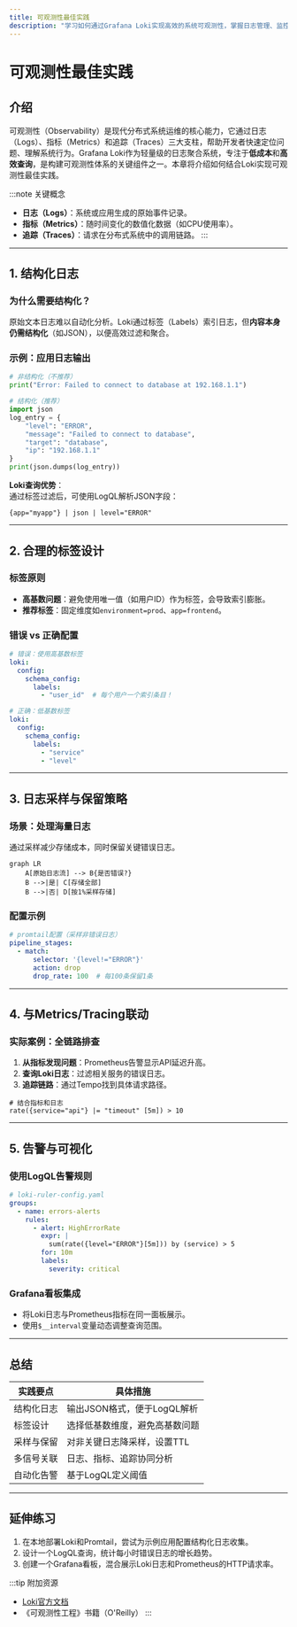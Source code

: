 ```yaml
---
title: 可观测性最佳实践
description: "学习如何通过Grafana Loki实现高效的系统可观测性，掌握日志管理、监控与告警的最佳实践方案。"
---
```


# 可观测性最佳实践

## 介绍

可观测性（Observability）是现代分布式系统运维的核心能力，它通过日志（Logs）、指标（Metrics）和追踪（Traces）三大支柱，帮助开发者快速定位问题、理解系统行为。Grafana Loki作为轻量级的日志聚合系统，专注于**低成本**和**高效查询**，是构建可观测性体系的关键组件之一。本章将介绍如何结合Loki实现可观测性最佳实践。

:::note 关键概念
- **日志（Logs）**：系统或应用生成的原始事件记录。
- **指标（Metrics）**：随时间变化的数值化数据（如CPU使用率）。
- **追踪（Traces）**：请求在分布式系统中的调用链路。
:::

---

## 1. 结构化日志

### 为什么需要结构化？
原始文本日志难以自动化分析。Loki通过标签（Labels）索引日志，但**内容本身仍需结构化**（如JSON），以便高效过滤和聚合。

### 示例：应用日志输出
```python
# 非结构化（不推荐）
print("Error: Failed to connect to database at 192.168.1.1")

# 结构化（推荐）
import json
log_entry = {
    "level": "ERROR",
    "message": "Failed to connect to database",
    "target": "database",
    "ip": "192.168.1.1"
}
print(json.dumps(log_entry))
```

**Loki查询优势**：  
通过标签过滤后，可使用LogQL解析JSON字段：  
```logql
{app="myapp"} | json | level="ERROR"
```

---

## 2. 合理的标签设计

### 标签原则
- **高基数问题**：避免使用唯一值（如用户ID）作为标签，会导致索引膨胀。
- **推荐标签**：固定维度如`environment=prod`、`app=frontend`。

### 错误 vs 正确配置
```yaml
# 错误：使用高基数标签
loki:
  config:
    schema_config:
      labels:
        - "user_id"  # 每个用户一个索引条目！

# 正确：低基数标签
loki:
  config:
    schema_config:
      labels:
        - "service"
        - "level"
```

---

## 3. 日志采样与保留策略

### 场景：处理海量日志
通过采样减少存储成本，同时保留关键错误日志。

```mermaid
graph LR
    A[原始日志流] --> B{是否错误?}
    B -->|是| C[存储全部]
    B -->|否| D[按1%采样存储]
```

### 配置示例
```yaml
# promtail配置（采样非错误日志）
pipeline_stages:
  - match:
      selector: '{level!="ERROR"}'
      action: drop
      drop_rate: 100  # 每100条保留1条
```

---

## 4. 与Metrics/Tracing联动

### 实际案例：全链路排查
1. **从指标发现问题**：Prometheus告警显示API延迟升高。
2. **查询Loki日志**：过滤相关服务的错误日志。
3. **追踪链路**：通过Tempo找到具体请求路径。

```logql
# 结合指标和日志
rate({service="api"} |= "timeout" [5m]) > 10
```

---

## 5. 告警与可视化

### 使用LogQL告警规则
```yaml
# loki-ruler-config.yaml
groups:
  - name: errors-alerts
    rules:
      - alert: HighErrorRate
        expr: |
          sum(rate({level="ERROR"}[5m])) by (service) > 5
        for: 10m
        labels:
          severity: critical
```

### Grafana看板集成
- 将Loki日志与Prometheus指标在同一面板展示。
- 使用`$__interval`变量动态调整查询范围。

---

## 总结

| 实践要点                | 具体措施                          |
|-------------------------|-----------------------------------|
| 结构化日志              | 输出JSON格式，便于LogQL解析       |
| 标签设计                | 选择低基数维度，避免高基数问题    |
| 采样与保留              | 对非关键日志降采样，设置TTL       |
| 多信号关联              | 日志、指标、追踪协同分析          |
| 自动化告警              | 基于LogQL定义阈值                 |

---

## 延伸练习
1. 在本地部署Loki和Promtail，尝试为示例应用配置结构化日志收集。
2. 设计一个LogQL查询，统计每小时错误日志的增长趋势。
3. 创建一个Grafana看板，混合展示Loki日志和Prometheus的HTTP请求率。

:::tip 附加资源
- [Loki官方文档](https://grafana.com/docs/loki/latest/)
- 《可观测性工程》书籍（O'Reilly）
:::